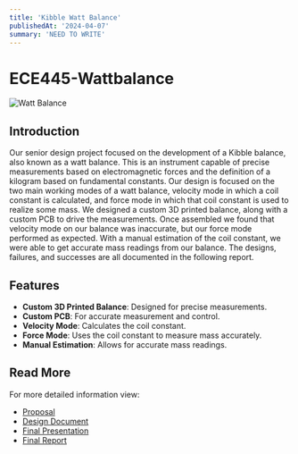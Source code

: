 ```yaml
---
title: 'Kibble Watt Balance'
publishedAt: '2024-04-07'
summary: 'NEED TO WRITE'
---
```


# ECE445-Wattbalance

![Watt Balance](/static/images/wattbalance/balance.jpeg)

## Introduction
Our senior design project focused on the development of a Kibble balance, also known as a watt balance. This is an instrument capable of precise measurements based on electromagnetic forces and the definition of a kilogram based on fundamental constants. Our design is focused on the two main working modes of a watt balance, velocity mode in which a coil constant is calculated, and force mode in which that coil constant is used to realize some mass. We designed a custom 3D printed balance, along with a custom PCB to drive the measurements. Once assembled we found that velocity mode on our balance was inaccurate, but our force mode performed as expected. With a manual estimation of the coil constant, we were able to get accurate mass readings from our balance. The designs, failures, and successes are all documented in the following report.

## Features
- **Custom 3D Printed Balance**: Designed for precise measurements.
- **Custom PCB**: For accurate measurement and control.
- **Velocity Mode**: Calculates the coil constant.
- **Force Mode**: Uses the coil constant to measure mass accurately.
- **Manual Estimation**: Allows for accurate mass readings.

## Read More
For more detailed information view:
- [Proposal](Documentation/proposal2.pdf)
- [Design Document](Documentation/design_document1.pdf)
- [Final Presentation](Documentation/other1.pdf)
- [Final Report](Documentation/final.pdf)
